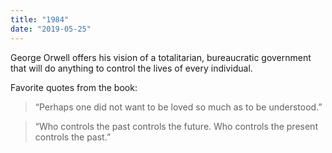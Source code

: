 ```yaml
---
title: "1984"
date: "2019-05-25"
---
```


George Orwell offers his vision of a totalitarian, bureaucratic government that will do anything to control the lives of every individual.

Favorite quotes from the book:

> “Perhaps one did not want to be loved so much as to be understood.”

> “Who controls the past controls the future. Who controls the present controls the past.”
